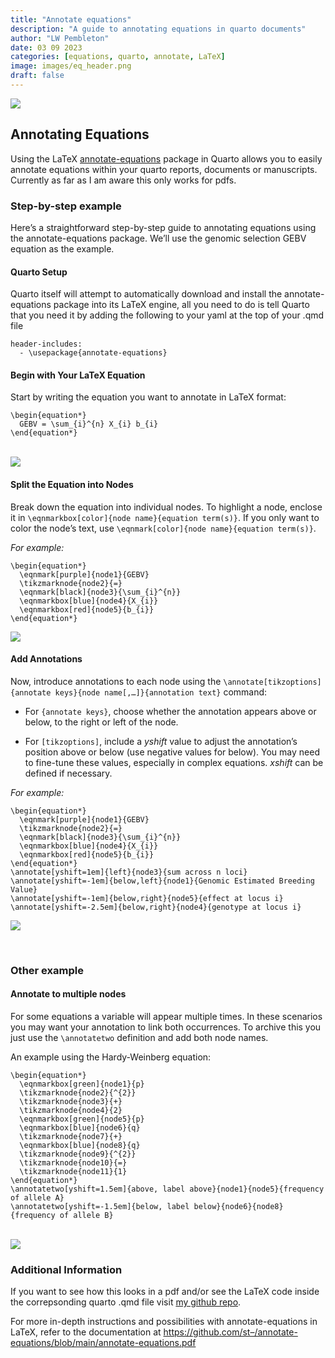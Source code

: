 ```yaml
---
title: "Annotate equations"
description: "A guide to annotating equations in quarto documents"
author: "LW Pembleton"
date: 03 09 2023
categories: [equations, quarto, annotate, LaTeX]
image: images/eq_header.png
draft: false
---
```


![](images/eq_header.png)

## Annotating Equations

Using the LaTeX [annotate-equations](https://github.com/st--/annotate-equations) package in Quarto allows you to easily annotate equations within your quarto reports, documents or manuscripts. Currently as far as I am aware this only works for pdfs.

### Step-by-step example

Here's a straightforward step-by-step guide to annotating equations using the annotate-equations package. We'll use the genomic selection GEBV equation as the example.

#### Quarto Setup

Quarto itself will attempt to automatically download and install the annotate-equations package into its LaTeX engine, all you need to do is tell Quarto that you need it by adding the following to your yaml at the top of your .qmd file

```         
header-includes:
  - \usepackage{annotate-equations}
```

#### Begin with Your LaTeX Equation

Start by writing the equation you want to annotate in LaTeX format:

```         
\begin{equation*}
  GEBV = \sum_{i}^{n} X_{i} b_{i}
\end{equation*}
```

\
![](images/gebv_1.png)

#### Split the Equation into Nodes

Break down the equation into individual nodes. To highlight a node, enclose it in `\eqnmarkbox[color]{node name}{equation term(s)}`. If you only want to color the node's text, use `\eqnmark[color]{node name}{equation term(s)}`.

*For example:*

```         
\begin{equation*}
  \eqnmark[purple]{node1}{GEBV}
  \tikzmarknode{node2}{=}
  \eqnmark[black]{node3}{\sum_{i}^{n}}
  \eqnmarkbox[blue]{node4}{X_{i}}
  \eqnmarkbox[red]{node5}{b_{i}}
\end{equation*} 
```

![](images/gebv_2.png)\

#### Add Annotations

Now, introduce annotations to each node using the `\annotate[tikzoptions]{annotate keys}{node name[,…]}{annotation text}` command:

-   For `{annotate keys}`, choose whether the annotation appears above or below, to the right or left of the node.

-   For `[tikzoptions]`, include a *yshift* value to adjust the annotation's position above or below (use negative values for below). You may need to fine-tune these values, especially in complex equations. *xshift* can be defined if necessary.

*For example:*

```         
\begin{equation*}
  \eqnmark[purple]{node1}{GEBV}
  \tikzmarknode{node2}{=}
  \eqnmark[black]{node3}{\sum_{i}^{n}}
  \eqnmarkbox[blue]{node4}{X_{i}}
  \eqnmarkbox[red]{node5}{b_{i}}
\end{equation*}
\annotate[yshift=1em]{left}{node3}{sum across n loci} 
\annotate[yshift=-1em]{below,left}{node1}{Genomic Estimated Breeding Value} 
\annotate[yshift=-1em]{below,right}{node5}{effect at locus i} 
\annotate[yshift=-2.5em]{below,right}{node4}{genotype at locus i}
```

![](images/gebv_3.png)\

\

### Other example

#### Annotate to multiple nodes

For some equations a variable will appear multiple times. In these scenarios you may want your annotation to link both occurrences. To archive this you just use the `\annotatetwo` definition and add both node names.

An example using the Hardy-Weinberg equation:\

```         
\begin{equation*}
  \eqnmarkbox[green]{node1}{p}
  \tikzmarknode{node2}{^{2}}
  \tikzmarknode{node3}{+}
  \tikzmarknode{node4}{2}
  \eqnmarkbox[green]{node5}{p}
  \eqnmarkbox[blue]{node6}{q}
  \tikzmarknode{node7}{+}
  \eqnmarkbox[blue]{node8}{q}
  \tikzmarknode{node9}{^{2}}
  \tikzmarknode{node10}{=}
  \tikzmarknode{node11}{1}
\end{equation*}
\annotatetwo[yshift=1.5em]{above, label above}{node1}{node5}{frequency of allele A} 
\annotatetwo[yshift=-1.5em]{below, label below}{node6}{node8}{frequency of allele B} 
```

\
![](images/eq2.png)

### Additional Information

If you want to see how this looks in a pdf and/or see the LaTeX code inside the correpsonding quarto .qmd file visit [my github repo](https://github.com/lpembleton/annotate-equations).

For more in-depth instructions and possibilities with annotate-equations in LaTeX, refer to the documentation at [https://github.com/st--/annotate-equations/blob/main/annotate-equations.pdf](https://github.com/st–/annotate-equations/blob/main/annotate-equations.pdf)
